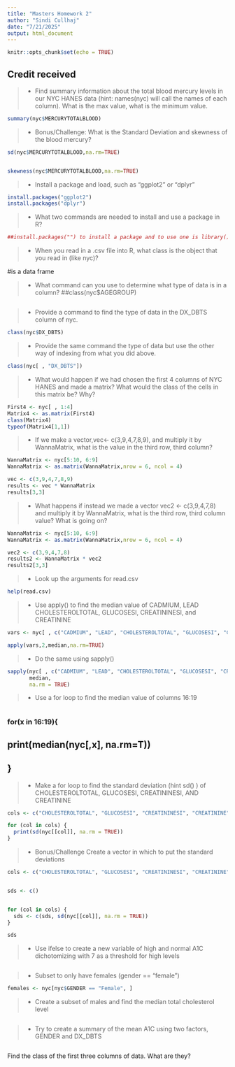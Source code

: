 ---
title: "Masters Homework 2"
author: "Sindi Cullhaj"
date: "7/21/2025"
output: html_document
---

```{r setup, include=FALSE}
knitr::opts_chunk$set(echo = TRUE)
```
## Credit received ## 

>- Find summary information about the total blood mercury levels in our NYC HANES data (hint: names(nyc) will call the names of each column). What is the max value, what is the minimum value.  

```{r}
summary(nyc$MERCURYTOTALBLOOD)

```

>- Bonus/Challenge: What is the Standard Deviation and skewness of the blood mercury?

```{r}
sd(nyc$MERCURYTOTALBLOOD,na.rm=TRUE)


skewness(nyc$MERCURYTOTALBLOOD,na.rm=TRUE)
```



>- Install a package and load, such as "ggplot2" or "dplyr"

```{r}

install.packages("ggplot2")
install.packages("dplyr")
```





>- What two commands are needed to install and use a package in R?

```{r}
##install.packages("") to install a package and to use one is library()
```




>- When you read in a .csv file into R, what class is the object that you read in (like nyc)?

#is a data frame

>- What command can you use to determine what type of data is in a column?
##class(nyc$AGEGROUP)


```{r}

```


>- Provide a command to find the type of data in the DX_DBTS column of nyc. 

```{r}
class(nyc$DX_DBTS)
```


>- Provide the same command the type of data but use the other way of indexing from what you did above. 

```{r}
class(nyc[ , "DX_DBTS"])

```



>- What would happen if we had chosen the first 4 columns of NYC HANES and made a matrix? What would the class of the cells in this matrix be? Why?

```{r}
First4 <- nyc[ , 1:4]          
Matrix4 <- as.matrix(First4)  
class(Matrix4)                 
typeof(Matrix4[1,1])           

```


>- If we make a vector,vec<- c(3,9,4,7,8,9), and multiply it by WannaMatrix, what is the value in the third row, third column? 

```{r}
WannaMatrix <- nyc[5:10, 6:9]
WannaMatrix <- as.matrix(WannaMatrix,nrow = 6, ncol = 4)

vec <- c(3,9,4,7,8,9)
results <- vec * WannaMatrix
results[3,3]
```



>- What happens if instead we made a vector vec2 <- c(3,9,4,7,8) and multiply it by WannaMatrix, what is the third row, third column value? What is going on? 

```{r}
WannaMatrix <- nyc[5:10, 6:9]
WannaMatrix <- as.matrix(WannaMatrix,nrow = 6, ncol = 4)

vec2 <- c(3,9,4,7,8)
results2 <- WannaMatrix * vec2 
results2[3,3]
```


>- Look up the arguments for read.csv

```{r}
help(read.csv)

```


>- Use apply() to find the median value of CADMIUM, LEAD CHOLESTEROLTOTAL, GLUCOSESI, CREATININESI, and CREATININE

```{r}
vars <- nyc[ , c("CADMIUM", "LEAD", "CHOLESTEROLTOTAL", "GLUCOSESI", "CREATININESI", "CREATININE")]

apply(vars,2,median,na.rm=TRUE)
```


>- Do the same using sapply()

```{r}
sapply(nyc[ , c("CADMIUM", "LEAD", "CHOLESTEROLTOTAL", "GLUCOSESI", "CREATININESI", "CREATININE")],
       median,
       na.rm = TRUE)

```

>- Use a for loop to find the median value of columns 16:19

```{r}

```
### for(x in 16:19){
## print(median(nyc[,x], na.rm=T))
## }

>- Make a for loop to find the standard deviation (hint sd() ) of CHOLESTEROLTOTAL, GLUCOSESI, CREATININESI, AND CREATININE

```{r}
cols <- c("CHOLESTEROLTOTAL", "GLUCOSESI", "CREATININESI", "CREATININE")

for (col in cols) {
  print(sd(nyc[[col]], na.rm = TRUE))
}

```


>- Bonus/Challenge Create a vector in which to put the standard deviations 

```{r}

cols <- c("CHOLESTEROLTOTAL", "GLUCOSESI", "CREATININESI", "CREATININE")


sds <- c()


for (col in cols) {
  sds <- c(sds, sd(nyc[[col]], na.rm = TRUE))
}

sds


```


>- Use ifelse to create a new variable of high and normal A1C dichotomizing with 7 as a threshold for high levels

```{r}

```


>- Subset to only have females (gender == "female")

```{r}
females <- nyc[nyc$GENDER == "Female", ]

```


>- Create a subset of males and find the median total cholesterol level

```{r}

```


>- Try to create a summary of the mean A1C using two factors, GENDER and DX_DBTS

```{r}

```

Find the class of the first three columns of data. What are they?

```{r}

```


